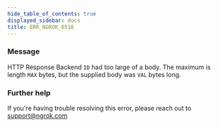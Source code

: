 ```yaml
---
hide_table_of_contents: true
displayed_sidebar: docs
title: ERR_NGROK_6516
---
```




### Message

HTTP Response Backend `ID` had too large of a body.
The maximum is length `MAX` bytes, but the supplied body was `VAL` bytes long.

<ErrorDetails error="err_ngrok_6516" />

### Further help

If you're having trouble resolving this error, please reach out to [support@ngrok.com](mailto:support@ngrok.com?subject=Help%20with%20ERR_NGROK_6516)
